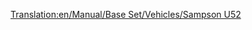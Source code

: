 [[Translation:en/Manual/Base Set/Vehicles/Sampson U52]]

{{en/Aircraft|Name=Sampson U52
|Image=[[File:en/JunkersJU52.png|Sampson U52]]
|Cost=28,710 (57.420)
|Speed=473 kph (296 MPH)
|Annual=2,390 (4.780)
|Designed=1928
|Lifespan=20
|Capacity=25 passengers & 4 bags of mail
|
|Description=The Sampson U52 is the first plane available in the game, and as a result, is relatively small, yet expensive to run.
|Real-life=[https://www.wikipedia.org/wiki/Junkers Ju 52 Junkers  Ju 52]
}}
